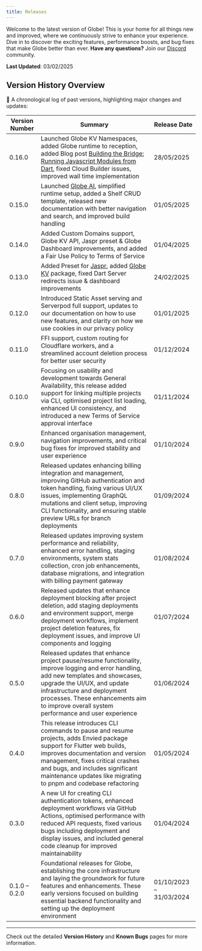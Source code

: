 ```yaml
---
title: Releases
---
```


Welcome to the latest version of Globe! This is your home for all things new and improved, where we continuously strive to enhance your experience. Dive in to discover the exciting features, performance boosts, and bug fixes that make Globe better than ever. **Have any questions?** Join our [Discord](https://invertase.link/globe-discord) community.

**Last Updated**: 03/02/2025

## **Version History Overview**

🚀 A chronological log of past versions, highlighting major changes and updates:

| Version Number | Summary                                                                                                                                                                                                                                                                                             | Release Date            |
| -------------- | --------------------------------------------------------------------------------------------------------------------------------------------------------------------------------------------------------------------------------------------------------------------------------------------------- | ----------------------- |
| 0.16.0         | Launched Globe KV Namespaces, added Globe runtime to reception, added Blog post [Building the Bridge: Running Javascript Modules from Dart](https://globe.dev/blog/building-the-bridge/), fixed Cloud Builder issues, improved wall time implementation                                                                                          | 28/05/2025              |
| 0.15.0         | Launched [Globe AI](https://pub.dev/packages/globe_ai), simplified runtime setup, added a Shelf CRUD template, released new documentation with better navigation and search, and improved build handling                                                                                            | 01/05/2025              |
| 0.14.0         | Added Custom Domains support, Globe KV API, Jaspr preset & Globe Dashboard improvements, and added a Fair Use Policy to Terms of Service                                                                                                                                                            | 01/04/2025              |
| 0.13.0         | Added Preset for [Jaspr](https://pub.dev/packages/jaspr), added [Globe KV](https://pub.dev/packages/globe_kv) package, fixed Dart Server redirects issue & dashboard improvements                                                                                                                   | 24/02/2025              |
| 0.12.0         | Introduced Static Asset serving and Serverpod full support, updates to our documentation on how to use new features, and clarity on how we use cookies in our privacy policy                                                                                                                        | 01/01/2025              |
| 0.11.0         | FFI support, custom routing for Cloudflare workers, and a streamlined account deletion process for better user security                                                                                                                                                                             | 01/12/2024              |
| 0.10.0         | Focusing on usability and development towards General Availability, this release added support for linking multiple projects via CLI, optimised project list loading, enhanced UI consistency, and introduced a new Terms of Service approval interface                                             | 01/11/2024              |
| 0.9.0          | Enhanced organisation management, navigation improvements, and critical bug fixes for improved stability and user experience                                                                                                                                                                        | 01/10/2024              |
| 0.8.0          | Released updates enhancing billing integration and management, improving GitHub authentication and token handling, fixing various UI/UX issues, implementing GraphQL mutations and client setup, improving CLI functionality, and ensuring stable preview URLs for branch deployments               | 01/09/2024              |
| 0.7.0          | Released updates improving system performance and reliability, enhanced error handling, staging environments, system stats collection, cron job enhancements, database migrations, and integration with billing payment gateway                                                                     | 01/08/2024              |
| 0.6.0          | Released updates that enhance deployment blocking after project deletion, add staging deployments and environment support, merge deployment workflows, implement project deletion features, fix deployment issues, and improve UI components and logging                                            | 01/07/2024              |
| 0.5.0          | Released updates that enhance project pause/resume functionality, improve logging and error handling, add new templates and showcases, upgrade the UI/UX, and update infrastructure and deployment processes. These enhancements aim to improve overall system performance and user experience      | 01/06/2024              |
| 0.4.0          | This release introduces CLI commands to pause and resume projects, adds Envied package support for Flutter web builds, improves documentation and version management, fixes critical crashes and bugs, and includes significant maintenance updates like migrating to pnpm and codebase refactoring | 01/05/2024              |
| 0.3.0          | A new UI for creating CLI authentication tokens, enhanced deployment workflows via GitHub Actions, optimised performance with reduced API requests, fixed various bugs including deployment and display issues, and included general code cleanup for improved maintainability                      | 01/04/2024              |
| 0.1.0 – 0.2.0  | Foundational releases for Globe, establishing the core infrastructure and laying the groundwork for future features and enhancements. These early versions focused on building essential backend functionality and setting up the deployment environment                                            | 01/10/2023 – 31/03/2024 |

---

Check out the detailed **Version History** and **Known Bugs** pages for more information.
